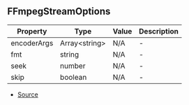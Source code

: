 ## FFmpegStreamOptions


| Property | Type | Value | Description |
| ----------- | ----------- | ----------- | ----------- |
| encoderArgs | Array\<string> | N/A | - |
| fmt | string | N/A | - |
| seek | number | N/A | - |
| skip | boolean | N/A | - |


- [Source](https://github.com/Androz2091/discord-player/blob/dbbd788/packages/discord-player/src/utils/FFmpegStream.ts#L4)